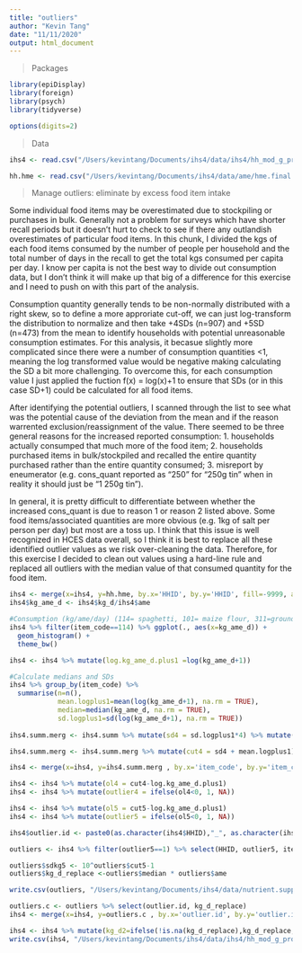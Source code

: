 ```yaml
---
title: "outliers"
author: "Kevin Tang"
date: "11/11/2020"
output: html_document
---
```


> Packages

```r

library(epiDisplay)
library(foreign)
library(psych)
library(tidyverse)

options(digits=2)

```

>Data

```r
ihs4 <- read.csv("/Users/kevintang/Documents/ihs4/data/ihs4/hh_mod_g_processed.csv")

hh.hme <- read.csv("/Users/kevintang/Documents/ihs4/data/ame/hme.final.csv")
```

>Manage outliers: eliminate by excess food item intake

Some individual food items may be overestimated due to stockpiling or purchases in bulk. Generally not a problem for surveys which have shorter recall periods but it doesn't hurt to check to see if there any outlandish overestimates of particular food items. In this chunk, I divided the kgs of each food items consumed by the number of people per household and the total number of days in the recall to get the total kgs consumed per capita per day. I know per capita is not the best way to divide out consumption data, but I don't think it will make up that big of a difference for this exercise and I need to push on with this part of the analysis. 

Consumption quantity generally tends to be non-normally distributed with a right skew, so to define a more approriate cut-off, we can just log-transform the distribution to normalize and then take +4SDs (n=907) and +5SD (n=473) from the mean to identify households with potential unreasonable consumption estimates. For this analysis, it becasue slightly more complicated since there were a number of consumption quantities <1, meaning the log transformed value would be negative making calculating the SD a bit more challenging. To overcome this, for each consumption value I just applied the fuction f(x) = log(x)+1 to ensure that SDs (or in this case SD+1) could be calculated for all food items. 

After identifying the potential outliers, I scanned through the list to see what was the potential cause of the deviation from the mean and if the reason warrented exclusion/reassignment of the value. There seemed to be three general reasons for the increased reported consumption:
  1. households actually consumped that much more of the food item;
  2. households purchased items in bulk/stockpiled and recalled the entire quantity purchased rather than the entire quantity consumed;
  3. misreport by eneumerator (e.g. cons_quant reported as "250" for  "250g tin" when in reality it should just be "1 250g tin").
  
In general, it is pretty difficult to differentiate between whether the increased cons_quant is due to reason 1 or reason 2 listed above. Some food items/associated quantities are more obvious (e.g. 1kg of salt per person per day) but most are a toss up. I think that this issue is well recognized in HCES data overall, so I think it is best to replace all these identified outlier values as we risk over-cleaning the data. Therefore, for this exercise I decided to clean out values using a hard-line rule and replaced all outliers with the median value of that consumed quantity for the food item. 


```r
ihs4 <- merge(x=ihs4, y=hh.hme, by.x='HHID', by.y='HHID', fill=-9999, all.x = TRUE)
ihs4$kg_ame_d <- ihs4$kg_d/ihs4$ame
```

```r
#Consumption (kg/ame/day) (114= spaghetti, 101= maize flour, 311=groundnuts, 408= tomatos)
ihs4 %>% filter(item_code==114) %>% ggplot(., aes(x=kg_ame_d)) + 
  geom_histogram() +
  theme_bw()

ihs4 <- ihs4 %>% mutate(log.kg_ame_d.plus1 =log(kg_ame_d+1))

#Calculate medians and SDs
ihs4 %>% group_by(item_code) %>% 
  summarise(n=n(),
            mean.logplus1=mean(log(kg_ame_d+1), na.rm = TRUE), 
            median=median(kg_ame_d, na.rm = TRUE),
            sd.logplus1=sd(log(kg_ame_d+1), na.rm = TRUE))
  
ihs4.summ.merg <- ihs4.summ %>% mutate(sd4 = sd.logplus1*4) %>% mutate(sd5 = sd.logplus1*5) %>% select(item_code, mean.logplus1, median, sd4, sd5)

ihs4.summ.merg <- ihs4.summ.merg %>% mutate(cut4 = sd4 + mean.logplus1) %>% mutate(cut5 = sd5 + mean.logplus1) %>% select(item_code, median, cut4, cut5)

ihs4 <- merge(x=ihs4, y=ihs4.summ.merg , by.x='item_code', by.y='item_code', fill=-9999, all.x = TRUE) %>% arrange(HHID)

ihs4 <- ihs4 %>% mutate(ol4 = cut4-log.kg_ame_d.plus1)
ihs4 <- ihs4 %>% mutate(outlier4 = ifelse(ol4<0, 1, NA)) 

ihs4 <- ihs4 %>% mutate(ol5 = cut5-log.kg_ame_d.plus1)
ihs4 <- ihs4 %>% mutate(outlier5 = ifelse(ol5<0, 1, NA)) 

ihs4$outlier.id <- paste0(as.character(ihs4$HHID),"_", as.character(ihs4$item_code))

outliers <- ihs4 %>% filter(outlier5==1) %>% select(HHID, outlier5, item_code, item, unit, cons_quant, cons_unitA, kg_d, ame, kg_ame_d, outlier.id, median, cut5) %>% arrange(item_code)

outliers$sdkg5 <- 10^outliers$cut5-1
outliers$kg_d_replace <-outliers$median * outliers$ame

write.csv(outliers, "/Users/kevintang/Documents/ihs4/data/nutrient.supply/outliers.5sd.csv")

outliers.c <- outliers %>% select(outlier.id, kg_d_replace)
ihs4 <- merge(x=ihs4, y=outliers.c , by.x='outlier.id', by.y='outlier.id', fill=-9999, all.x = TRUE)

ihs4 <- ihs4 %>% mutate(kg_d2=ifelse(!is.na(kg_d_replace),kg_d_replace, kg_d))
write.csv(ihs4, "/Users/kevintang/Documents/ihs4/data/ihs4/hh_mod_g_processed.csv")
```
